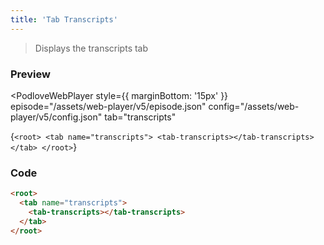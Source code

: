 ```yaml
---
title: 'Tab Transcripts'
---
```



> Displays the transcripts tab

### Preview

<PodloveWebPlayer style={{ marginBottom: '15px' }}
  episode="/assets/web-player/v5/episode.json"
  config="/assets/web-player/v5/config.json"
  tab="transcripts"
>
  {`
  <root>
    <tab name="transcripts">
      <tab-transcripts></tab-transcripts>
    </tab>
  </root>
  `}
</PodloveWebPlayer>

### Code

```html
<root>
  <tab name="transcripts">
    <tab-transcripts></tab-transcripts>
  </tab>
</root>
```
